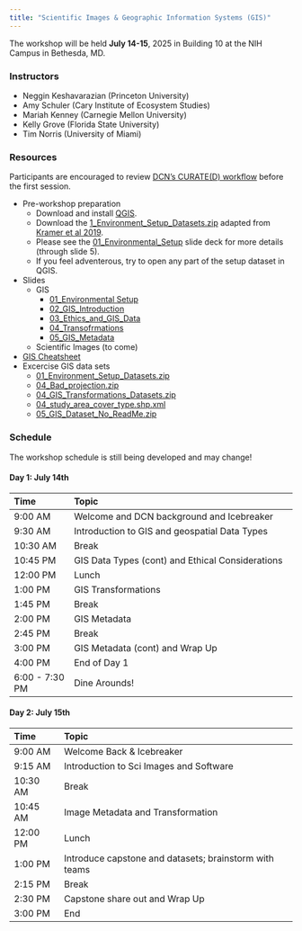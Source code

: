 ```yaml
---
title: "Scientific Images & Geographic Information Systems (GIS)"
---
```


The workshop will be held __July 14-15__, 2025 in Building 10 at the NIH Campus in Bethesda, MD.

### Instructors

- Neggin Keshavarazian (Princeton University)
- Amy Schuler (Cary Institute of Ecosystem Studies)
- Mariah Kenney (Carnegie Mellon University)
- Kelly Grove (Florida State University)
- Tim Norris (University of Miami)


### Resources

::: {.callout-note}
Participants are encouraged to review [DCN's CURATE(D) workflow](https://datacurationnetwork.org/outputs/workflows/) before the first session.
:::

- Pre-workshop preparation  
   - Download and install [QGIS](https://qgis.org/en/site/forusers/download.html).  
   - Download the [1_Environment_Setup_Datasets.zip](https://drive.google.com/file/d/1JQF03Ekmpsvv4tICg6ELMISpPKBCZMXk) adapted from [Kramer et al 2019](https://doi.org/10.13020/znag-tn48).  
   - Please see the [01_Environmental_Setup](https://docs.google.com/presentation/d/1X6JF22flHCWMmzyGbCh661tx573O2LYdHC4ig6yZguc) slide deck for more details (through slide 5).  
   - If you feel adventerous, try to open any part of the setup dataset in QGIS.  
- Slides  
   - GIS  
      - [01_Environmental Setup](https://docs.google.com/presentation/d/1X6JF22flHCWMmzyGbCh661tx573O2LYdHC4ig6yZguc)  
      - [02_GIS_Introduction](https://docs.google.com/presentation/d/1HpBwxeyFS9VpQ1pNke5RQvk-X3n1NFZDkw7EUJtJCAI)  
      - [03_Ethics_and_GIS_Data](https://docs.google.com/presentation/d/1PZHbiv3YSXpw9aqnn91zot9cErGpRHh28DKH4gSghwU)  
      - [04_Transofrmations](https://docs.google.com/presentation/d/1U2EcCLWHAbNbU1MsIKimqBSvlToA1b-pu2n6Vxymliw)  
      - [05_GIS_Metadata](https://docs.google.com/presentation/d/1mXO2UKkhrdpsVjPJl2U03b1NaXjVjGvRj_328PMqE8Q)  
   - Scientific Images (to come)
- [GIS Cheatsheet](https://docs.google.com/document/d/16sQsM1abWYi8kbVriZ0Wnkpiyl8SBC9xrEwmT1RPSt0/edit?usp=sharing)  
- Excercise GIS data sets  
   - [01_Environment_Setup_Datasets.zip](https://drive.google.com/file/d/1JQF03Ekmpsvv4tICg6ELMISpPKBCZMXk)  
   - [04_Bad_projection.zip](https://drive.google.com/file/d/1qj5qSn0G_mEKBgzo9Uh6tNF259KpUgO1)  
   - [04_GIS_Transformations_Datasets.zip](https://drive.google.com/file/d/1ybdlW5GnR-z92dpgB_rzxPYpDIYWa_bL)  
   - [04_study_area_cover_type.shp.xml](https://drive.google.com/file/d/1064vbrX3OxOTnGcRGi-vmk5GB2tWs3Qd)  
   - [05_GIS_Dataset_No_ReadMe.zip](https://drive.google.com/file/d/1WhEbG3x3TX9yHlXOpKKQXq5caOhn562w)   
  
### Schedule

::: {.callout-warning}
The workshop schedule is still being developed and may change!
:::


#### Day 1: July 14th

| Time            | Topic                                                   |
| :-------------- | :------------------------------------------------------ |
| 9:00 AM         | Welcome and DCN background and Icebreaker               |
| 9:30 AM         | Introduction to GIS and geospatial Data Types           |
| 10:30 AM        | Break                                                   |
| 10:45 PM        | GIS Data Types (cont) and Ethical Considerations        |
| 12:00 PM        | Lunch                                                   |
| 1:00 PM         | GIS Transformations                                     |
| 1:45 PM         | Break                                                   |
| 2:00 PM         | GIS Metadata                                            |
| 2:45 PM         | Break                                                   |
| 3:00 PM         | GIS Metadata (cont) and Wrap Up                         |
| 4:00 PM         | End of Day 1                                            |
| 6:00 \- 7:30 PM | Dine Arounds\!                                          |

#### Day 2: July 15th

| Time     | Topic                                                  |
| :------- | :----------------------------------------------------- |
| 9:00 AM  | Welcome Back & Icebreaker                              |
| 9:15 AM  | Introduction to Sci Images and Software                |
| 10:30 AM | Break                                                  |
| 10:45 AM | Image Metadata and Transformation                      |
| 12:00 PM | Lunch                                                  |
| 1:00 PM  | Introduce capstone and datasets; brainstorm with teams |
| 2:15 PM  | Break                                                  |
| 2:30 PM  | Capstone share out and Wrap Up                         |
| 3:00 PM  | End                                                    |

